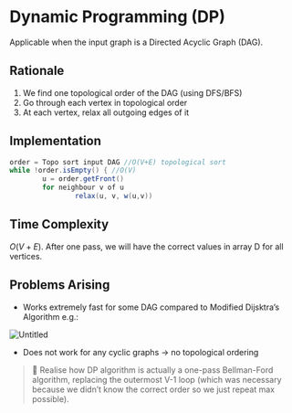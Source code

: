 # Dynamic Programming (DP)

Applicable when the input graph is a Directed Acyclic Graph (DAG).

## Rationale

1. We find one topological order of the DAG (using DFS/BFS)
2. Go through each vertex in topological order
3.  At each vertex, relax all outgoing edges of it

## Implementation

```java
order = Topo sort input DAG //O(V+E) topological sort
while !order.isEmpty() { //O(V) 
		u = order.getFront()
		for neighbour v of u
				relax(u, v, w(u,v))
```

## Time Complexity

$O(V+E)$. After one pass, we will have the correct values in array D for all vertices.

## Problems Arising

- Works extremely fast for some DAG compared to Modified Dijsktra’s Algorithm e.g.:

![Untitled](../assets/dp.png)

- Does not work for any cyclic graphs → no topological ordering

> 💭 Realise how DP algorithm is actually a one-pass Bellman-Ford algorithm, replacing the outermost V-1 loop (which was necessary because we didn’t know the correct order so we just repeat max possible).
